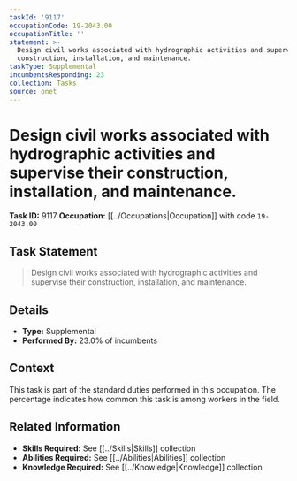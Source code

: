 ```yaml
---
taskId: '9117'
occupationCode: 19-2043.00
occupationTitle: ''
statement: >-
  Design civil works associated with hydrographic activities and supervise their
  construction, installation, and maintenance.
taskType: Supplemental
incumbentsResponding: 23
collection: Tasks
source: onet
---
```

# Design civil works associated with hydrographic activities and supervise their construction, installation, and maintenance.

**Task ID:** 9117
**Occupation:** [[../Occupations|Occupation]] with code `19-2043.00`

## Task Statement

> Design civil works associated with hydrographic activities and supervise their construction, installation, and maintenance.

## Details

- **Type:** Supplemental
- **Performed By:** 23.0% of incumbents

## Context

This task is part of the standard duties performed in this occupation. The percentage indicates how common this task is among workers in the field.

## Related Information

- **Skills Required:** See [[../Skills|Skills]] collection
- **Abilities Required:** See [[../Abilities|Abilities]] collection
- **Knowledge Required:** See [[../Knowledge|Knowledge]] collection
